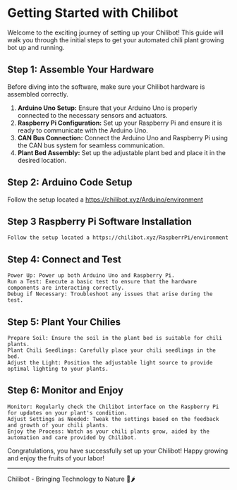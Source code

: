 # Getting Started with Chilibot

Welcome to the exciting journey of setting up your Chilibot! This guide will walk you through the initial steps to get your automated chili plant growing bot up and running.

## Step 1: Assemble Your Hardware

Before diving into the software, make sure your Chilibot hardware is assembled correctly.

1. **Arduino Uno Setup:** Ensure that your Arduino Uno is properly connected to the necessary sensors and actuators.
2. **Raspberry Pi Configuration:** Set up your Raspberry Pi and ensure it is ready to communicate with the Arduino Uno.
3. **CAN Bus Connection:** Connect the Arduino Uno and Raspberry Pi using the CAN bus system for seamless communication.
4. **Plant Bed Assembly:** Set up the adjustable plant bed and place it in the desired location.

## Step 2: Arduino Code Setup

Follow the setup located a https://chilibot.xyz/Arduino/environment

## Step 3 Raspberry Pi Software Installation

    Follow the setup located a https://chilibot.xyz/RaspberrPi/environment


## Step 4: Connect and Test

    Power Up: Power up both Arduino Uno and Raspberry Pi.
    Run a Test: Execute a basic test to ensure that the hardware components are interacting correctly.
    Debug if Necessary: Troubleshoot any issues that arise during the test.

## Step 5: Plant Your Chilies

    Prepare Soil: Ensure the soil in the plant bed is suitable for chili plants.
    Plant Chili Seedlings: Carefully place your chili seedlings in the bed.
    Adjust the Light: Position the adjustable light source to provide optimal lighting to your plants.

## Step 6: Monitor and Enjoy

    Monitor: Regularly check the Chilibot interface on the Raspberry Pi for updates on your plant's condition.
    Adjust Settings as Needed: Tweak the settings based on the feedback and growth of your chili plants.
    Enjoy the Process: Watch as your chili plants grow, aided by the automation and care provided by Chilibot.

Congratulations, you have successfully set up your Chilibot! Happy growing and enjoy the fruits of your labor!

---

Chilibot - Bringing Technology to Nature 🌿🌶️
